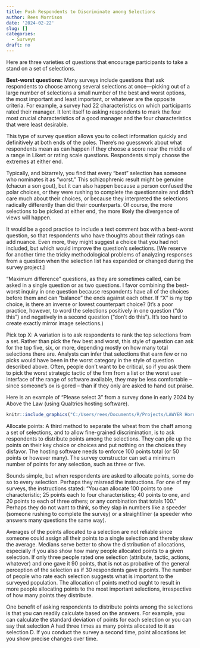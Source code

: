 ```yaml
---
title: Push Respondents to Discriminate among Selections
author: Rees Morrison
date: '2024-02-22'
slug: []
categories:
  - Surveys
draft: no
---
```


Here are three varieties of questions that encourage participants to take a stand on a set of selections.

**Best-worst questions:** Many surveys include questions that ask respondents to choose among several selections at once—picking out of a large number of selections a small number of the best and worst options, the most important and least important, or whatever are the opposite criteria.  For example, a survey had 22 characteristics on which participants rated their manager.  It lent itself to asking respondents to mark the four most crucial characteristics of a good manager and the four characteristics that were least desirable.  

This type of survey question allows you to collect information quickly and definitively at both ends of the poles.  There’s no guesswork about what respondents mean as can happen if they choose a score near the middle of a range in Likert or rating scale questions.  Respondents simply choose the extremes at either end. 

Typically, and bizarrely, you find that every “best” selection has someone who nominates it as “worst.”  This schizophrenic result might be genuine (chacun a son gout), but it can also happen because a person confused the polar choices, or they were rushing to complete the questionnaire and didn’t care much about their choices, or because they interpreted the selections radically differently than did their counterparts.  Of course, the more selections to be picked at either end, the more likely the divergence of views will happen.

It would be a good practice to include a text comment box with a best-worst question, so that respondents who have thoughts about their ratings can add nuance.  Even more, they might suggest a choice that you had not included, but which would improve the question’s selections.  [We reserve for another time the tricky methodological problems of analyzing responses from a question when the selection list has expanded or changed during the survey project.]  

“Maximum difference” questions, as they are sometimes called, can be asked in a single question or as two questions.  I favor combining the best-worst inquiry in one question because respondents have all of the choices before them and can “balance” the ends against each other.  If “X” is my top choice, is there an inverse or lowest counterpart choice? (It’s a poor practice, however, to word the selections positively in one question (“do this”) and negatively in a second question (“don’t do this”).  It’s too hard to create exactly mirror image selections.)

Pick top X:  A variation is to ask respondents to rank the top selections from a set.  Rather than pick the few best and worst, this style of question can ask for the top five, six, or more, depending mostly on how many total selections there are.  Analysts can infer that selections that earn few or no picks would have been in the worst category in the style of question described above.  Often, people don’t want to be critical, so if you ask them to pick the worst strategic tactic of the firm from a list or the worst user interface of the range of software available, they may be less comfortable – since someone’s ox is gored – than if they only are asked to hand out praise. 

Here is an example of “Please select 3” from a survey done in early 2024 by Above the Law (using Qualtrics hosting software). 

```r
knitr::include_graphics("C:/Users/rees/Documents/R/Projects/LAWYER Hornbooks/5Surveys/SavSurvBlog/SurveyBlog/static/media/AboveTheLawSelect3.png")
```

Allocate points:  A third method to separate the wheat from the chaff among a set of selections, and to allow fine-grained discrimination,  is to ask respondents to distribute points among the selections.   They can pile up the points on their key choice or choices and put nothing on the choices they disfavor.  The hosting software needs to enforce 100 points total (or 50 points or however many).  The survey constructor can set a minimum number of points for any selection, such as three or five.

Sounds simple, but when respondents are asked to allocate points, some do so to every selection.  Perhaps they misread the instructions.  For one of my surveys, the instructions stated: “You can allocate 100 points to one characteristic; 25 points each to four characteristics; 40 points to one, and 20 points to each of three others; or any combination that totals 100.”  
Perhaps they do not want to think, so they slap in numbers like a speeder (someone rushing to complete the survey) or a straightliner (a speeder who answers many questions the same way).  

Averages of the points allocated to a selection are not reliable since someone could assign all their points to a single selection and thereby skew the average.  Medians serve better to show the distribution of allocations, especially if you also show how many people allocated points to a given selection.  If only three people rated one selection (attribute, tactic, actions, whatever) and one gave it 90 points, that is not as probative of the general perception of the selection as if 30 respondents gave it points. The number of people who rate each selection suggests what is important to the surveyed population.  The allocation of points method ought to result in more people allocating points to the most important selections, irrespective of how many points they distribute.

One benefit of asking respondents to distribute points among the selections is that you can readily calculate based on the answers.  For example, you can calculate the standard deviation of points for each selection or you can say that selection A had three times as many points allocated to it as selection D.  If you conduct the survey a second time, point allocations let you show precise changes over time.

<!-- End of post -->
